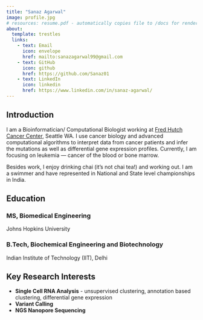 ```yaml
---
title: "Sanaz Agarwal"
image: profile.jpg
# resources: resume.pdf - automatically copies file to /docs for rendering
about:
  template: trestles
  links:
    - text: Email
      icon: envelope
      href: mailto:sanazagarwal99@gmail.com
    - text: GitHub
      icon: github
      href: https://github.com/Sanaz01
    - text: LinkedIn
      icon: linkedin
      href: https://www.linkedin.com/in/sanaz-agarwal/
---
```


## Introduction

I am a Bioinformatician/ Computational Biologist working at [Fred Hutch Cancer Center](https://www.fredhutch.org/), Seattle WA. I use cancer biology and advanced computational algorithms to interpret data from cancer patients and infer the mutations as well as differential gene expression profiles. Currently, I am focusing on leukemia — cancer of the blood or bone marrow.

Besides work, I enjoy drinking chai (it's not chai tea!) and working out. I am a swimmer and have represented in National and State level championships in India.

## Education

### MS, Biomedical Engineering

Johns Hopkins University

### B.Tech, Biochemical Engineering and Biotechnology

Indian Institute of Technology (IIT), Delhi

## Key Research Interests

-   **Single Cell RNA Analysis** - unsupervised clustering, annotation based clustering, differential gene expression
-   **Variant Calling**
-   **NGS Nanopore Sequencing**
